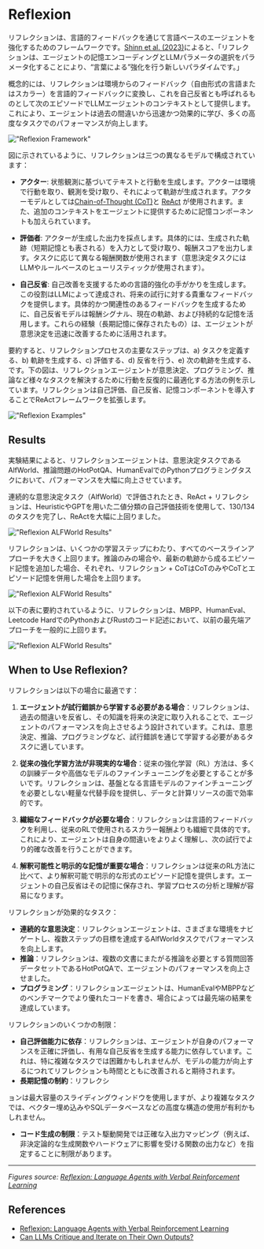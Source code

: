 # Reflexion

リフレクションは、言語的フィードバックを通じて言語ベースのエージェントを強化するためのフレームワークです。[Shinn et al. (2023)](https://arxiv.org/pdf/2303.11366.pdf)によると、「リフレクションは、エージェントの記憶エンコーディングとLLMパラメータの選択をパラメータ化することにより、“言葉による”強化を行う新しいパラダイムです。」

概念的には、リフレクションは環境からのフィードバック（自由形式の言語またはスカラー）を言語的フィードバックに変換し、これを自己反省とも呼ばれるものとして次のエピソードでLLMエージェントのコンテキストとして提供します。これにより、エージェントは過去の間違いから迅速かつ効果的に学び、多くの高度なタスクでのパフォーマンスが向上します。

!["Reflexion Framework"](../../img/research/reflexion.png)

図に示されているように、リフレクションは三つの異なるモデルで構成されています：

- **アクター**: 状態観測に基づいてテキストと行動を生成します。アクターは環境で行動を取り、観測を受け取り、それによって軌跡が生成されます。アクターモデルとしては[Chain-of-Thought (CoT)](https://www.promptingguide.ai/techniques/cot)と [ReAct](https://www.promptingguide.ai/techniques/react) が使用されます。また、追加のコンテキストをエージェントに提供するために記憶コンポーネントも加えられています。

- **評価者**: アクターが生成した出力を採点します。具体的には、生成された軌跡（短期記憶とも表される）を入力として受け取り、報酬スコアを出力します。タスクに応じて異なる報酬関数が使用されます（意思決定タスクにはLLMやルールベースのヒューリスティックが使用されます）。

- **自己反省**: 自己改善を支援するための言語的強化の手がかりを生成します。この役割はLLMによって達成され、将来の試行に対する貴重なフィードバックを提供します。具体的かつ関連性のあるフィードバックを生成するために、自己反省モデルは報酬シグナル、現在の軌跡、および持続的な記憶を活用します。これらの経験（長期記憶に保存されたもの）は、エージェントが意思決定を迅速に改善するために活用されます。

要約すると、リフレクションプロセスの主要なステップは、a) タスクを定義する、b) 軌跡を生成する、c) 評価する、d) 反省を行う、e) 次の軌跡を生成する、です。下の図は、リフレクションエージェントが意思決定、プログラミング、推論など様々なタスクを解決するために行動を反復的に最適化する方法の例を示しています。リフレクションは自己評価、自己反省、記憶コンポーネントを導入することでReActフレームワークを拡張します。

!["Reflexion Examples"](../../img/research/reflexion-examples.png)

## Results

実験結果によると、リフレクションエージェントは、意思決定タスクであるAlfWorld、推論問題のHotPotQA、HumanEvalでのPythonプログラミングタスクにおいて、パフォーマンスを大幅に向上させています。

連続的な意思決定タスク（AlfWorld）で評価されたとき、ReAct + リフレクションは、HeuristicやGPTを用いた二値分類の自己評価技術を使用して、130/134のタスクを完了し、ReActを大幅に上回りました。

!["Reflexion ALFWorld Results"](../../img/research/reflexion-alfworld.png)

リフレクションは、いくつかの学習ステップにわたり、すべてのベースラインアプローチを大きく上回ります。推論のみの場合や、最新の軌跡から成るエピソード記憶を追加した場合、それぞれ、リフレクション + CoTはCoTのみやCoTとエピソード記憶を併用した場合を上回ります。

!["Reflexion ALFWorld Results"](../../img/research/reflexion-hotpotqa.png)

以下の表に要約されているように、リフレクションは、MBPP、HumanEval、Leetcode HardでのPythonおよびRustのコード記述において、以前の最先端アプローチを一般的に上回ります。

!["Reflexion ALFWorld Results"](../../img/research/reflexion-programming.png)


## When to Use Reflexion?

リフレクションは以下の場合に最適です：

1. **エージェントが試行錯誤から学習する必要がある場合**：リフレクションは、過去の間違いを反省し、その知識を将来の決定に取り入れることで、エージェントのパフォーマンスを向上させるよう設計されています。これは、意思決定、推論、プログラミングなど、試行錯誤を通じて学習する必要があるタスクに適しています。

2. **従来の強化学習方法が非現実的な場合**：従来の強化学習（RL）方法は、多くの訓練データや高価なモデルのファインチューニングを必要とすることが多いです。リフレクションは、基盤となる言語モデルのファインチューニングを必要としない軽量な代替手段を提供し、データと計算リソースの面で効率的です。

3. **繊細なフィードバックが必要な場合**：リフレクションは言語的フィードバックを利用し、従来のRLで使用されるスカラー報酬よりも繊細で具体的です。これにより、エージェントは自身の間違いをよりよく理解し、次の試行でより的確な改善を行うことができます。

4. **解釈可能性と明示的な記憶が重要な場合**：リフレクションは従来のRL方法に比べて、より解釈可能で明示的な形式のエピソード記憶を提供します。エージェントの自己反省はその記憶に保存され、学習プロセスの分析と理解が容易になります。

リフレクションが効果的なタスク：

- **連続的な意思決定**：リフレクションエージェントは、さまざまな環境をナビゲートし、複数ステップの目標を達成するAlfWorldタスクでパフォーマンスを向上します。
- **推論**：リフレクションは、複数の文書にまたがる推論を必要とする質問回答データセットであるHotPotQAで、エージェントのパフォーマンスを向上させました。
- **プログラミング**：リフレクションエージェントは、HumanEvalやMBPPなどのベンチマークでより優れたコードを書き、場合によっては最先端の結果を達成しています。

リフレクションのいくつかの制限：

- **自己評価能力に依存**：リフレクションは、エージェントが自身のパフォーマンスを正確に評価し、有用な自己反省を生成する能力に依存しています。これは、特に複雑なタスクでは困難かもしれませんが、モデルの能力が向上するにつれてリフレクションも時間とともに改善されると期待されます。
- **長期記憶の制約**：リフレクシ

ョンは最大容量のスライディングウィンドウを使用しますが、より複雑なタスクでは、ベクター埋め込みやSQLデータベースなどの高度な構造の使用が有利かもしれません。
- **コード生成の制限**：テスト駆動開発では正確な入出力マッピング（例えば、非決定論的な生成関数やハードウェアに影響を受ける関数の出力など）を指定することに制限があります。

---

*Figures source: [Reflexion: Language Agents with Verbal Reinforcement Learning](https://arxiv.org/pdf/2303.11366.pdf)*

## References

- [Reflexion: Language Agents with Verbal Reinforcement Learning](https://arxiv.org/pdf/2303.11366.pdf)
- [Can LLMs Critique and Iterate on Their Own Outputs?](https://evjang.com/2023/03/26/self-reflection.html)
